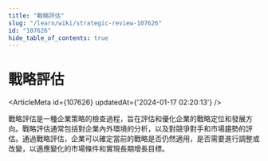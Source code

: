 ```yaml
---
title: "戰略評估"
slug: "/learn/wiki/strategic-review-107626"
id: "107626"
hide_table_of_contents: true
---
```



# 戰略評估

<ArticleMeta id={107626} updatedAt={'2024-01-17 02:20:13'} />
<div className='border-solid border-b border-t-0 my-4 border-[var(--ifm-color-gray-300)]' />

戰略評估是一種企業策略的檢查過程，旨在評估和優化企業的戰略定位和發展方向。戰略評估通常包括對企業內外環境的分析，以及對競爭對手和市場趨勢的評估。通過戰略評估，企業可以確定當前的戰略是否仍然適用，是否需要進行調整或改變，以適應變化的市場條件和實現長期增長目標。
